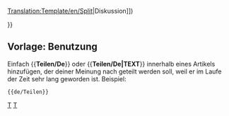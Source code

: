 <noinclude>[[Translation:Template/en/Split]]{{en/-}}</noinclude>{{de/Ambox| Typ   = Bewegen
| Bild  = Split.png
| Text  = <strong>Teilen</strong><br>Es wurde vorgeschlagen, dass diese Seite in mehrere Seiten geteilt werden soll. ([[Main/en/{{{discuss|{{TALKPAGENAME}}}}}|Diskussion]])<p>{{{1|}}}</p>
}}<includeonly>{{{2|[[Category:en/Articles to be split]]}}}</includeonly><noinclude>

==Vorlage: Benutzung==
Einfach <nowiki>{{</nowiki>'''Teilen/De'''<nowiki>}}</nowiki> oder <nowiki>{{</nowiki>'''Teilen/De|TEXT'''<nowiki>}}</nowiki> innerhalb eines Artikels hinzufügen, der deiner Meinung nach geteilt werden soll, weil er im Laufe der Zeit sehr lang geworden ist. Beispiel: 
<pre>{{de/Teilen}}</pre>

[[Category:de/Vorlagen|T]][[Category:de/Message-Boxen|T]]</noinclude>